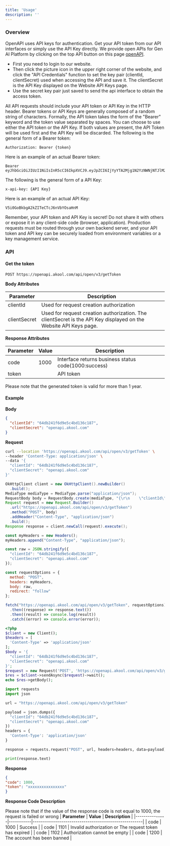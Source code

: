```yaml
---
title: 'Usage'
description: ''
---
```



### Overview

OpenAPI uses API keys for authentication. Get your API token from our API interfaces or simply use the API Key directly. We provide open APIs for Gen AI Platform by clicking on the top API button on this page [openAPI](https://akool.com/openapi).
- First  you need to login to our website.
- Then click the picture icon in the upper right corner of the website, and click the "APl Credentials" function to set the key pair (clientId, clientSecret) used when accessing the API and save it. <Tip>The clientSecret is the API Key displayed on the Website API Keys page.</Tip>
- Use the secret key pair just saved to send the api interface to obtain the access token.

<Tip>All API requests should include your API token or API Key in the HTTP header.
Bearer tokens or API Keys are generally composed of a random string of characters. Formally, the API token takes the form of the "Bearer" keyword and the token value separated by spaces. You can choose to use either the API token or the API Key. If both values are present, the API Token will be used first and the API Key will be discarded.</Tip>
<Tip>The following is the general form of a Bearer token:</Tip>
```
Authorization: Bearer {token}
```
<Tip>Here is an example of an actual Bearer token:</Tip>
```
Bearer eyJhbGciOiJIUzI1NiIsInR5cCI6IkpXVCJ9.eyJpZCI6IjYyYTA2Mjg1N2YzNWNjNTJlM2UxNzYyMCIsInR5cGUiOiJ1c2VyIiwiZnJvbSI6InRvYiIsImVtYWlsIjoiZ3VvZG9uZ2RvbmdAYWtvb2wuY29tIiwiZmlyc3ROYW1lIjoiZGQiLCJ1aWQiOjkwMzI4LCJjb2RlIjoiNTY1NCIsImlhdCI6MTczMjg2NzczMiwiZXhwIjoxNzMyODY3NzMzfQ._pilTnv8sPsrKCzrAyh9Lsvyge8NPxUG5Y_8CTdxad0
```
<Tip>The following is the general form of a API Key:</Tip>
```
x-api-key: {API Key}
```
<Tip>Here is an example of an actual API Key:</Tip>
```
V5i0GoBkbgA2kZITeCTcJ6nVbYOsaHnM
```

Remember, your API token and API Key is secret! Do not share it with others or
expose it in any client-side code (browser, application). Production
requests must be routed through your own backend server, and your API
token and API key can be securely loaded from environment variables or a key
management service.
### API

#### Get the token

```
POST https://openapi.akool.com/api/open/v3/getToken
```

**Body Attributes**

| **Parameter** | **Description**                             |
|---------------|---------------------------------------------|
| clientId      | Used for request creation authorization     |
| clientSecret  | Used for request creation authorization. The clientSecret is the API Key displayed on the Website API Keys page.   |

**Response Attributes**

| **Parameter** | **Value** | **Description**                                      |
|---------------|-----------|------------------------------------------------------|
| code          | 1000      | Interface returns business status code(1000:success) |
| token         |           | API token                                            |

<Note>Please note that the generated token is valid for more than 1 year.</Note>

#### Example

**Body**

```json
{
  "clientId": "64db241f6d9e5c4bd136c187",
  "clientSecret": "openapi.akool.com"
}
```

**Request**

<CodeGroup>

```bash cURL
curl --location 'https://openapi.akool.com/api/open/v3/getToken' \
--header 'Content-Type: application/json' \
--data '{
  "clientId": "64db241f6d9e5c4bd136c187",
  "clientSecret": "openapi.akool.com"
}'
```

```java Java
OkHttpClient client = new OkHttpClient().newBuilder()
  .build();
MediaType mediaType = MediaType.parse("application/json");
RequestBody body = RequestBody.create(mediaType, "{\r\n    \"clientId\": \"64db241f6d9e5c4bd136c187\",\r\n    \"clientSecret\": \"openapi.akool.com\"\r\n}");
Request request = new Request.Builder()
  .url("https://openapi.akool.com/api/open/v3/getToken")
  .method("POST", body)
  .addHeader("Content-Type", "application/json")
  .build();
Response response = client.newCall(request).execute();
```

```javascript Javascript
const myHeaders = new Headers();
myHeaders.append("Content-Type", "application/json");

const raw = JSON.stringify({
  "clientId": "64db241f6d9e5c4bd136c187",
  "clientSecret": "openapi.akool.com"
});

const requestOptions = {
  method: "POST",
  headers: myHeaders,
  body: raw,
  redirect: "follow"
};

fetch("https://openapi.akool.com/api/open/v3/getToken", requestOptions)
  .then((response) => response.text())
  .then((result) => console.log(result))
  .catch((error) => console.error(error));
```

```PHP PHP
<?php
$client = new Client();
$headers = [
  'Content-Type' => 'application/json'
];
$body = '{
  "clientId": "64db241f6d9e5c4bd136c187",
  "clientSecret": "openapi.akool.com"
}';
$request = new Request('POST', 'https://openapi.akool.com/api/open/v3/getToken', $headers, $body);
$res = $client->sendAsync($request)->wait();
echo $res->getBody();
```

```python Python
import requests
import json

url = "https://openapi.akool.com/api/open/v3/getToken"

payload = json.dumps({
  "clientId": "64db241f6d9e5c4bd136c187",
  "clientSecret": "openapi.akool.com"
})
headers = {
  'Content-Type': 'application/json'
}

response = requests.request("POST", url, headers=headers, data=payload)

print(response.text)
```

</CodeGroup>

**Response**

```json
{
"code": 1000,
"token": "xxxxxxxxxxxxxxxx"
}
```

**Response Code Description**

<Note> Please note that if the value of the response code is not equal to 1000, the request is failed or wrong</Note>
| **Parameter** | **Value** | **Description**                                      |
|---------------|-----------|------------------------------------------------------|
| code          | 1000      | Success |
| code          | 1101      | Invalid authorization or The request token has expired  |
| code          | 1102      | Authorization cannot be empty  |
| code          | 1200      | The account has been banned  |

